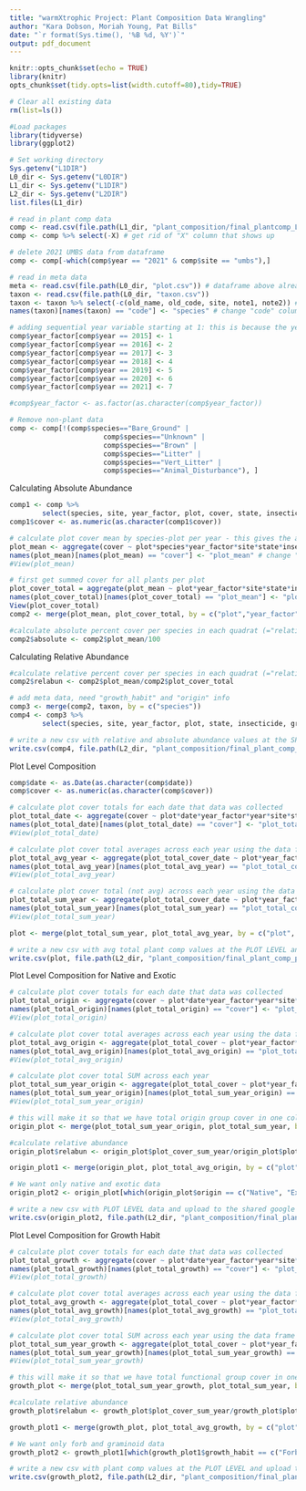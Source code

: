 ```yaml
---
title: "warmXtrophic Project: Plant Composition Data Wrangling"
author: "Kara Dobson, Moriah Young, Pat Bills"
date: "`r format(Sys.time(), '%B %d, %Y')`"
output: pdf_document
---
```


```r
knitr::opts_chunk$set(echo = TRUE)
library(knitr)
opts_chunk$set(tidy.opts=list(width.cutoff=80),tidy=TRUE)
```

```r
# Clear all existing data
rm(list=ls())

#Load packages
library(tidyverse)
library(ggplot2)

# Set working directory
Sys.getenv("L1DIR")
L0_dir <- Sys.getenv("L0DIR")
L1_dir <- Sys.getenv("L1DIR")
L2_dir <- Sys.getenv("L2DIR")
list.files(L1_dir)

# read in plant comp data
comp <- read.csv(file.path(L1_dir, "plant_composition/final_plantcomp_L1.csv"))
comp <- comp %>% select(-X) # get rid of "X" column that shows up

# delete 2021 UMBS data from dataframe 
comp <- comp[-which(comp$year == "2021" & comp$site == "umbs"),]

# read in meta data
meta <- read.csv(file.path(L0_dir, "plot.csv")) # dataframe above already has meta data in it
taxon <- read.csv(file.path(L0_dir, "taxon.csv"))
taxon <- taxon %>% select(-c(old_name, old_code, site, note1, note2)) # get rid of columns that arent necessary
names(taxon)[names(taxon) == "code"] <- "species" # change "code" column name to "species" so this can be merged with another dateframe below
```

```r
# adding sequential year variable starting at 1: this is because the years (e.g. 2015, 2016, etc) are large numbers compared with other values in the dataset. We can always label axes with these real years.
comp$year_factor[comp$year == 2015] <- 1
comp$year_factor[comp$year == 2016] <- 2
comp$year_factor[comp$year == 2017] <- 3
comp$year_factor[comp$year == 2018] <- 4
comp$year_factor[comp$year == 2019] <- 5
comp$year_factor[comp$year == 2020] <- 6
comp$year_factor[comp$year == 2021] <- 7

#comp$year_factor <- as.factor(as.character(comp$year_factor))

# Remove non-plant data
comp <- comp[!(comp$species=="Bare_Ground" | 
                       comp$species=="Unknown" | 
                       comp$species=="Brown" | 
                       comp$species=="Litter" | 
                       comp$species=="Vert_Litter" | 
                       comp$species=="Animal_Disturbance"), ]

```

Calculating Absolute Abundance
```r
comp1 <- comp %>% 
        select(species, site, year_factor, plot, cover, state, insecticide)
comp1$cover <- as.numeric(as.character(comp1$cover))

# calculate plot cover mean by species-plot per year - this gives the average percent cover of a species in a plot for each year
plot_mean <- aggregate(cover ~ plot*species*year_factor*site*state*insecticide, data = comp1, FUN = mean, na.rm = T)
names(plot_mean)[names(plot_mean) == "cover"] <- "plot_mean" # change "cover" column name to "plot_mean"
#View(plot_mean)

# first get summed cover for all plants per plot
plot_cover_total = aggregate(plot_mean ~ plot*year_factor*site*state*insecticide, data = plot_mean, FUN = sum, na.rm = T)
names(plot_cover_total)[names(plot_cover_total) == "plot_mean"] <- "plot_cover_total"
View(plot_cover_total)
comp2 <- merge(plot_mean, plot_cover_total, by = c("plot","year_factor","site", "state", "insecticide"))

#calculate absolute percent cover per species in each quadrat (="relative abundance")
comp2$absolute <- comp2$plot_mean/100

```

Calculating Relative Abundance
```r
#calculate relative percent cover per species in each quadrat (="relative abundance")
comp2$relabun <- comp2$plot_mean/comp2$plot_cover_total

# add meta data, need "growth_habit" and "origin" info
comp3 <- merge(comp2, taxon, by = c("species"))
comp4 <- comp3 %>% 
        select(species, site, year_factor, plot, state, insecticide, growth_habit, origin, plot_mean, plot_cover_total, absolute, relabun)

# write a new csv with relative and absolute abundance values at the SPECIES LEVEL and upload to the shared google drive for both sites
write.csv(comp4, file.path(L2_dir, "plant_composition/final_plant_comp_species_L2.csv"), row.names = F)
```

Plot Level Composition
```r
comp$date <- as.Date(as.character(comp$date))
comp$cover <- as.numeric(as.character(comp$cover))

# calculate plot cover totals for each date that data was collected 
plot_total_date <- aggregate(cover ~ plot*date*year_factor*year*site*state*insecticide, data = comp, FUN = sum, na.rm = T)
names(plot_total_date)[names(plot_total_date) == "cover"] <- "plot_total_cover_date" # change "cover" column name to "plot_total_cover"
#View(plot_total_date)

# calculate plot cover total averages across each year using the data frame created above
plot_total_avg_year <- aggregate(plot_total_cover_date ~ plot*year_factor*year*site*state*insecticide, data = plot_total_date, FUN = mean, na.rm = T)
names(plot_total_avg_year)[names(plot_total_avg_year) == "plot_total_cover_date"] <- "plot_cover_avg_year" # change "cover" column name to "plot_total_avg"
#View(plot_total_avg_year)

# calculate plot cover total (not avg) across each year using the data frame created above
plot_total_sum_year <- aggregate(plot_total_cover_date ~ plot*year_factor*year*site*state*insecticide, data = plot_total_date, FUN = sum, na.rm = T)
names(plot_total_sum_year)[names(plot_total_sum_year) == "plot_total_cover_date"] <- "plot_total_cover_year" # change "cover" column name to "plot_total_avg"
#View(plot_total_sum_year)

plot <- merge(plot_total_sum_year, plot_total_avg_year, by = c("plot", "year_factor", "year", "site", "insecticide", "state"))

# write a new csv with avg total plant comp values at the PLOT LEVEL and upload to the shared google drive for both sites
write.csv(plot, file.path(L2_dir, "plant_composition/final_plant_comp_plot_L2.csv"), row.names = F)
```

Plot Level Composition for Native and Exotic
```r
# calculate plot cover totals for each date that data was collected 
plot_total_origin <- aggregate(cover ~ plot*date*year_factor*year*site*state*insecticide*origin, data = comp, FUN = sum, na.rm = T)
names(plot_total_origin)[names(plot_total_origin) == "cover"] <- "plot_total_cover" # change "cover" column name to "plot_total_cover"
#View(plot_total_origin)

# calculate plot cover total averages across each year using the data frame created above
plot_total_avg_origin <- aggregate(plot_total_cover ~ plot*year_factor*year*site*state*insecticide*origin, data = plot_total_origin, FUN = mean, na.rm = T)
names(plot_total_avg_origin)[names(plot_total_avg_origin) == "plot_total_cover"] <- "plot_cover_avg" # change "cover" column name to "plot_total_avg"
#View(plot_total_avg_origin)

# calculate plot cover total SUM across each year 
plot_total_sum_year_origin <- aggregate(plot_total_cover ~ plot*year_factor*year*site*state*insecticide*origin, data = plot_total_origin, FUN = sum, na.rm = T)
names(plot_total_sum_year_origin)[names(plot_total_sum_year_origin) == "plot_total_cover"] <- "plot_cover_sum_year" # change "cover" column name to "plot_cover_sum_year"
#View(plot_total_sum_year_origin)

# this will make it so that we have total origin group cover in one column and total cover for the plot in another column - then we can calculate relative cover over the year
origin_plot <- merge(plot_total_sum_year_origin, plot_total_sum_year, by = c("plot", "year_factor", "year", "site", "insecticide", "state"))

#calculate relative abundance
origin_plot$relabun <- origin_plot$plot_cover_sum_year/origin_plot$plot_total_cover_year

origin_plot1 <- merge(origin_plot, plot_total_avg_origin, by = c("plot", "year_factor", "year", "site", "insecticide", "state", "origin"))

# We want only native and exotic data 
origin_plot2 <- origin_plot[which(origin_plot$origin == c("Native", "Exotic")),]

# write a new csv with PLOT LEVEL data and upload to the shared google drive for both sites
write.csv(origin_plot2, file.path(L2_dir, "plant_composition/final_plant_comp_plot_origin_L2.csv"), row.names = F)
```

Plot Level Composition for Growth Habit
```r
# calculate plot cover totals for each date that data was collected 
plot_total_growth <- aggregate(cover ~ plot*date*year_factor*year*site*state*insecticide*growth_habit, data = comp, FUN = sum, na.rm = T)
names(plot_total_growth)[names(plot_total_growth) == "cover"] <- "plot_total_cover" # change "cover" column name to "plot_total_cover"
#View(plot_total_growth)

# calculate plot cover total averages across each year using the data frame created above
plot_total_avg_growth <- aggregate(plot_total_cover ~ plot*year_factor*year*site*state*insecticide*growth_habit, data = plot_total_growth, FUN = mean, na.rm = T)
names(plot_total_avg_growth)[names(plot_total_avg_growth) == "plot_total_cover"] <- "plot_cover_avg" # change "cover" column name to "plot_total_avg"
#View(plot_total_avg_growth)

# calculate plot cover total SUM across each year using the data frame created above
plot_total_sum_year_growth <- aggregate(plot_total_cover ~ plot*year_factor*year*site*state*insecticide*growth_habit, data = plot_total_growth, FUN = sum, na.rm = T)
names(plot_total_sum_year_growth)[names(plot_total_sum_year_growth) == "plot_total_cover"] <- "plot_cover_sum_year" # change "cover" column name to "plot_total_avg"
#View(plot_total_sum_year_growth)

# this will make it so that we have total functional group cover in one column and total cover for the plot in another column - then we can calculate relative cover over the year
growth_plot <- merge(plot_total_sum_year_growth, plot_total_sum_year, by = c("plot", "year_factor", "year", "site", "insecticide", "state"))

#calculate relative abundance
growth_plot$relabun <- growth_plot$plot_cover_sum_year/growth_plot$plot_total_cover_year

growth_plot1 <- merge(growth_plot, plot_total_avg_growth, by = c("plot", "year_factor", "year", "site", "insecticide", "state", "growth_habit"))

# We want only forb and graminoid data 
growth_plot2 <- growth_plot1[which(growth_plot1$growth_habit == c("Forb", "Graminoid")),]

# write a new csv with plant comp values at the PLOT LEVEL and upload to the shared google drive for both sites
write.csv(growth_plot2, file.path(L2_dir, "plant_composition/final_plant_comp_plot_growthhabit_L2.csv"), row.names = F)
```

